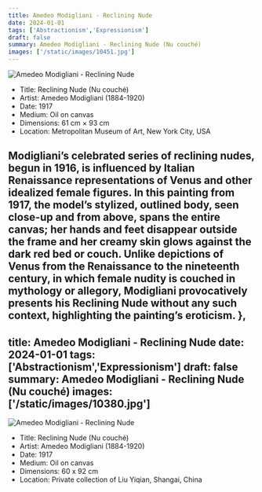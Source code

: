 ```yaml
---
title: Amedeo Modigliani - Reclining Nude
date: 2024-01-01
tags: ['Abstractionism','Expressionism']
draft: false
summary: Amedeo Modigliani - Reclining Nude (Nu couché)
images: ['/static/images/10451.jpg']
---
```


![Amedeo Modigliani - Reclining Nude](/static/images/10451.jpg)

* Title: Reclining Nude (Nu couché)
* Artist: Amedeo Modigliani (1884-1920)
* Date: 1917
* Medium: Oil on canvas
* Dimensions: 61 cm × 93 cm
* Location: Metropolitan Museum of Art, New York City, USA

Modigliani’s celebrated series of reclining nudes, begun in 1916, is influenced by Italian Renaissance representations of Venus and other idealized female figures. In this painting from 1917, the model’s stylized, outlined body, seen close-up and from above, spans the entire canvas; her hands and feet disappear outside the frame and her creamy skin glows against the dark red bed or couch. Unlike depictions of Venus from the Renaissance to the nineteenth century, in which female nudity is couched in mythology or allegory, Modigliani provocatively presents his Reclining Nude without any such context, highlighting the painting’s eroticism.
},
---
title: Amedeo Modigliani - Reclining Nude
date: 2024-01-01
tags: ['Abstractionism','Expressionism']
draft: false
summary: Amedeo Modigliani - Reclining Nude (Nu couché)
images: ['/static/images/10380.jpg']
---

![Amedeo Modigliani - Reclining Nude](/static/images/10380.jpg)

* Title: Reclining Nude (Nu couché)
* Artist: Amedeo Modigliani (1884-1920)
* Date: 1917
* Medium: Oil on canvas
* Dimensions: 60 x 92 cm
* Location: Private collection of Liu Yiqian, Shangai, China



